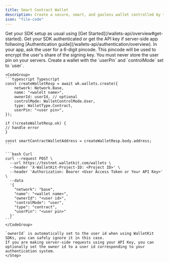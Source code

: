 ```yaml
---
title: Smart Contract Wallet
description: Create a secure, smart, and gasless wallet controlled by the user.
icon: "file-code"
---
```


<Steps>
    <Step title="Add WalletKit to your app">
    Get your SDK setup as usual using [Get Started](/wallets-api/overview#get-started).
    </Step>
    <Step title="Authenticate to WalletKit">
    Get your SDK authenticated or get the API key if server-side app follwoing [Authentication guide](/wallets-api/authentication/overview). 
    </Step>
    <Step title="Obtain user pincode">
    In your app, ask the user for a 6-digit pincode. This pincode will be used to encrypt the user's share of the signing key.
    <Warning>
    You must never store the user pin on your servers.
    </Warning>
    </Step>
    <Step title="Create gasless smart contract wallet">
    Create a wallet with the `userPin` and `controlMode` set to `user`.

    <CodeGroup>
    ```typescript Typescript
    const createWalletResp = await wk.wallets.create({
        network: Network.Base,
        name: "<walelt name>",
        ownerId: userId, // optional
        controlMode: WalletControlMode.User,
        type: WalletType.Contract,
        userPin: "<user pin>",
    });

    if (!createWalletResp.ok) {
    // handle error
    }

    const smartContractWalletAddress = createWalletResp.body.address;
    ```

    ```bash Curl
    curl --request POST \
      --url https://testnet.walletkit.com/wallets \
      --header 'X-WalletKit-Project-ID: <Project ID>' \
      --header 'Authorization: Bearer <User Access Token or Your API Key>' \
      --data 
      '{
        "network": "base",
        "name": "<wallet name>",
        "ownerId": "<user id>",
        "controlMode": "user",
        "type": "contract",
        "userPin": "<user pin>"
      }'
    ```
    </CodeGroup>

    `ownerId` is automatically set to the user id when using WalletKit SDKs, you can safely ignore it in this case.
    If you are making server-side requests using your API Key, you can optionally set the owner id to a user id corresponding to your authentication system.
    </Step>
</Steps>
